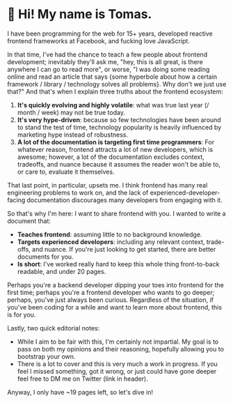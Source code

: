 # 👋 Hi! My name is Tomas.

I have been programming for the web for 15+ years, developed reactive frontend frameworks at Facebook, and fucking love JavaScript. 

In that time, I've had the chance to teach a few people about frontend development; inevitably they'll ask me, "hey, this is all great, is there anywhere I can go to read more", or worse, "I was doing some reading online and read an article that says \{some hyperbole about how a certain framework / library / technology solves all problems\}. Why don't we just use that?" And that's when I explain three truths about the frontend ecosystem:

1. **It's quickly evolving and highly volatile**: what was true last year (/ month / week) may not be true today.
2. **It's very hype-driven**: because so few technologies have been around to stand the test of time, technology popularity is heavily influenced by marketing hype instead of robustness.
3. **A lot of the documentation is targeting first time programmers**: For whatever reason, frontend attracts a lot of new developers, which is awesome; however, a lot of the documentation excludes context, tradeoffs, and nuance because it assumes the reader won't be able to, or care to, evaluate it themselves.

That last point, in particular, upsets me. I think frontend has many real engineering problems to work on, and the lack of experienced-developer-facing documentation discourages many developers from engaging with it.

So that's why I'm here: I want to share frontend with you. I wanted to write a document that: 

- **Teaches frontend**: assuming little to no background knowledge.
- **Targets experienced developers**: including any relevant context, trade-offs, and nuance. If you're just looking to get started, there are better documents for you.
- **Is short**: I've worked really hard to keep this whole thing front-to-back readable, and under 20 pages. 

Perhaps you're a backend developer dipping your toes into frontend for the first time; perhaps you're a frontend developer who wants to go deeper; perhaps, you've just always been curious. Regardless of the situation, if you've been coding for a while and want to learn more about frontend, this is for you.

Lastly, two quick editorial notes: 

- While I aim to be fair with this, I'm certainly not impartial. My goal is to pass on both my opinions and their reasoning, hopefully allowing you to bootstrap your own.
- There is a lot to cover and this is very much a work in progress. If you feel I missed something, got it wrong, or just could have gone deeper feel free to DM me on Twitter (link in header).

Anyway, I only have ~19 pages left, so let's dive in!